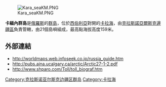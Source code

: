 [[Image:Kara_seaKM.PNG|thumb]]

'''卡緬內群島'''是[[俄羅斯|俄羅斯]]的[[群島|群島]]，位於[[西伯利亞|西伯利亞]]對開的[[卡拉海|卡拉海]]，由[[克拉斯諾亞爾斯克邊疆區|克拉斯諾亞爾斯克邊疆區]]負責管轄，由21個島嶼組成，最高點海拔高度159米。

==外部連結==
*http://worldmaps.web.infoseek.co.jp/russia_guide.htm{{Wayback|url=http://worldmaps.web.infoseek.co.jp/russia_guide.htm |date=20080109202105 }}
*http://pubs.aina.ucalgary.ca/arctic/Arctic27-1-2.pdf{{Wayback|url=http://pubs.aina.ucalgary.ca/arctic/Arctic27-1-2.pdf |date=20110524133943 }}
*http://www.shparo.com/Toll/toll_biograf.htm {{Wayback|url=http://www.shparo.com/Toll/toll_biograf.htm |date=20200216103848 }}

{{coord|74|07|N|82|48|E|display=title|region:RU_type:isle_source:nlwiki}}

{{Russia-geo-stub}}
[[Category:克拉斯诺亚尔斯克边疆区群岛|Category:克拉斯诺亚尔斯克边疆区群岛]]
[[Category:卡拉海|Category:卡拉海]]